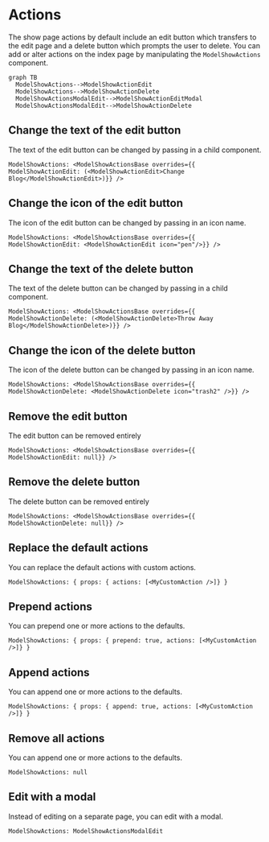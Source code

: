 # Actions

The show page actions by default include an edit button which transfers to the edit page and a delete button which prompts the user to delete. You can add or alter actions on the index page by manipulating the `ModelShowActions` component.

```mermaid
graph TB
  ModelShowActions-->ModelShowActionEdit
  ModelShowActions-->ModelShowActionDelete
  ModelShowActionsModalEdit-->ModelShowActionEditModal
  ModelShowActionsModalEdit-->ModelShowActionDelete
```

## Change the text of the edit button

The text of the edit button can be changed by passing in a child component.

```rhinoconfig title="src/rhino.config.js" levels=global,model
ModelShowActions: <ModelShowActionsBase overrides={{ ModelShowActionEdit: (<ModelShowActionEdit>Change Blog</ModelShowActionEdit>)}} />
```

## Change the icon of the edit button

The icon of the edit button can be changed by passing in an icon name.

```rhinoconfig title="src/rhino.config.js" levels=global,model
ModelShowActions: <ModelShowActionsBase overrides={{ ModelShowActionEdit: <ModelShowActionEdit icon="pen"/>}} />
```

## Change the text of the delete button

The text of the delete button can be changed by passing in a child component.

```rhinoconfig title="src/rhino.config.js" levels=global,model
ModelShowActions: <ModelShowActionsBase overrides={{ ModelShowActionDelete: (<ModelShowActionDelete>Throw Away Blog</ModelShowActionDelete>)}} />
```

## Change the icon of the delete button

The icon of the delete button can be changed by passing in an icon name.

```rhinoconfig title="src/rhino.config.js" levels=global,model
ModelShowActions: <ModelShowActionsBase overrides={{ ModelShowActionDelete: <ModelShowActionDelete icon="trash2" />}} />
```

## Remove the edit button

The edit button can be removed entirely

```rhinoconfig title="src/rhino.config.js" levels=global,model
ModelShowActions: <ModelShowActionsBase overrides={{ ModelShowActionEdit: null}} />
```

## Remove the delete button

The delete button can be removed entirely

```rhinoconfig title="src/rhino.config.js" levels=global,model
ModelShowActions: <ModelShowActionsBase overrides={{ ModelShowActionDelete: null}} />
```

## Replace the default actions

You can replace the default actions with custom actions.

```rhinoconfig title="src/rhino.config.js" levels=global,model
ModelShowActions: { props: { actions: [<MyCustomAction />]} }
```

## Prepend actions

You can prepend one or more actions to the defaults.

```rhinoconfig title="src/rhino.config.js" levels=global,model
ModelShowActions: { props: { prepend: true, actions: [<MyCustomAction />]} }
```

## Append actions

You can append one or more actions to the defaults.

```rhinoconfig title="src/rhino.config.js" levels=global,model
ModelShowActions: { props: { append: true, actions: [<MyCustomAction />]} }
```

## Remove all actions

You can append one or more actions to the defaults.

```rhinoconfig title="src/rhino.config.js" levels=global,model
ModelShowActions: null
```

## Edit with a modal

Instead of editing on a separate page, you can edit with a modal.

```rhinoconfig title="src/rhino.config.js" levels=global,model
ModelShowActions: ModelShowActionsModalEdit
```
